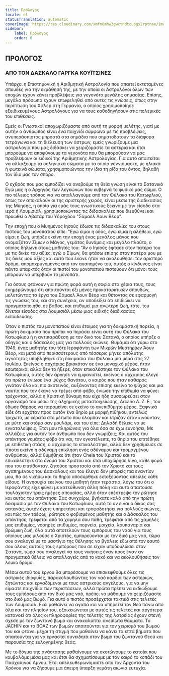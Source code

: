 ```yaml
---
title: Πρόλογος
locale: el
statusTranslation: automatic
coverImage: https://res.cloudinary.com/xmfm6mhw3gwctndtcubgx2rptnae/image/upload/v1741354450/small_cover_tratado_esoterico_de_astrologia_hermetica_6210a35442.webp
sidebar:
    label: Πρόλογος
    order: 0
---
```

## ΠΡΟΛΟΓΟΣ

### ΑΠΟ ΤΟΝ ΔΑΣΚΑΛΟ ΓΑΡΓΚΑ ΚΟΥΪΤΣΙΝΕΣ

Υπάρχει η Επιστημονική ή Αριθμητική Αστρολογία που απαιτεί εκτεταμένες σπουδές για την εκμάθησή της, με την οποία οι Αστρολόγοι όλων των εποχών έχουν κάνει προβλέψεις για γεγονότα μεγάλης σημασίας. Επίσης, μεγάλα πρόσωπα έχουν επωφεληθεί από αυτές τις γνώσεις, όπως στην περίπτωση του Χίτλερ στη Γερμανία, ο οποίος χρησιμοποίησε εξειδικευμένους Αστρολόγους για να τους καθοδηγήσουν στις πολεμικές του επιθέσεις.

Εμείς οι Γνωστικοί αποχωριζόμαστε από αυτή τη μορφή μελέτης, γιατί με αυτήν ο άνθρωπος είναι ένα παιχνίδι σύμφωνα με τις προβλέψεις, ανυπεράσπιστος μπροστά στα σημάδια που σηματοδοτούν τα διάφορα τετράγωνα και τη διέλευση των άστρων, εμείς γνωρίζουμε μια αστρολογία που μας διδάσκει να χειριζόμαστε τα αστέρια και έτσι μπορούμε να αποφύγουμε τα γεγονότα που θα μπορούσαν να μας προβλέψουν οι ειδικοί της Αριθμητικής Αστρολογίας. Για αυτό απαιτείται να αλλάξουμε τα σεληνιακά σώματα με τα οποία γεννιόμαστε, με ηλιακά ή φωτεινά σώματα, χρησιμοποιώντας την ίδια τη ρίζα του όντος, δηλαδή τον ίδιο μας τον σπόρο.

Ο εχθρός που μας εμποδίζει να ανεβούμε τη θεία γνώση είναι το Σατανικό Εγώ μας ή ο Αρχηγός των λεγεώνων που κυβερνά το φυσικό μας σώμα. Ο πιο τέλειος τρόπος για να απαλλαγούμε από τον Φύλακα του Κατωφλιού, όπως τον αποκαλούν οι της αριστερής χειρός, είναι μέσω της διαδικασίας της Μύησης, η οποία για εμάς τους γνωστικούς ξεκινά με την είσοδο στα ιερά ή Λουμισιάλ, χρησιμοποιώντας τις διδασκαλίες που διευθύνει και προωθεί ο Αβατάρ του Υδροχόου "Σάμαελ Άουν Βέορ".

Την εποχή που ο Μυημένος Ιησούς έδωσε τις διδασκαλίες του στους πιστούς του μονοπατιού είπε: "Εγώ είμαι η οδός, εγώ είμαι η αλήθεια, εγώ είμαι η ζωή, υπήρξε εκείνη την εποχή ένας μεγάλος μάγος που ονομαζόταν Σίμων ο Μάγος, γεμάτος δυνάμεις και μεγάλο πλούτο, ο οποίος δήλωνε στους μαθητές του: "Αν ο Ιησούς έφτασε στον πατέρα του με τις δικές του αξίες, εγώ ο Σίμων, θα φτάσω επίσης στον πατέρα μου με τις δικές μου αξίες και αυτό που έκανε ήταν να ακολουθήσει τον αριστερό δρόμο, απομακρυνόμενος από τον αγαπημένο του, αυτός ο κίνδυνος είναι πάντα υπαρκτός όταν οι πιστοί του μονοπατιού πιστεύουν ότι μόνοι τους μπορούν να υπερβούν το μονοπάτι.

Για όσους φτάνουν για πρώτη φορά αυτή η σοφία στα χέρια τους, τους ενημερώνουμε ότι απαιτούνται έξι μήνες προκαταρκτικών σπουδών, μελετώντας τα έργα του Σάμαελ Άουν Βέορ και θέτοντας σε εφαρμογή τις γνώσεις του, και στη συνέχεια, αν αποδείξει ότι επιδιώκει να πραγματοποιηθεί σε βάθος, και επιθυμεί μια ανώτερη ζωή, τότε, του δίνεται είσοδος στα Λουμισιάλ μέσω μιας ειδικής διαδικασίας εκπαίδευσης.

Όταν ο πιστός του μονοπατιού είναι έτοιμος για τη δοκιμαστική πορεία, η πρώτη δοκιμασία που πρέπει να περάσει είναι αυτή του Φύλακα του Κατωφλιού ή η αντιπαράθεση με τον δικό του Σατανά, ο οποίος υπήρξε ο οδηγός και ο δάσκαλός μας για πολλούς αιώνες. Θυμάμαι ότι γύρω στο 1949, ένας μαθητής του τότε Ιεροφάντη των Μικρών Μυστηρίων Άουν Βέορ, και μετά από περισσότερους από τέσσερις μήνες απόλυτης αγνότητας υποβλήθηκε στη δοκιμασία του Φύλακα μια μέρα στις 27 Ιουλίου. Εκείνος ο αρχάριος βρισκόταν σε ένα μοναχικό μέρος, ήταν εσωτερικά, αλλά δεν το ήξερε, όταν επικαλέστηκε τον Φύλακα του Κατωφλιού, αυτός δεν άργησε να εμφανιστεί, εκείνος ο αρχάριος έλεγε ότι πρώτα ένιωσε ένα ψύχος θανάτου, ο καιρός που ήταν καθαρός γινόταν όλο και πιο σκοτεινός, αυξάνοντας επίσης εκείνο το ψύχος και μια ναυτία που τον έκανε να τρέμει από φόβο, ένιωσε την επιθυμία να φύγει τρέχοντας, αλλά η Χριστική δύναμη που είχε ήδη συσσωρεύσει στον οργανισμό του μέσω της αλχημικής μεταστοιχείωσης, Arcano A. Z. F., του έδωσε θάρρος να παραμείνει σε εκείνο το ανεπιθύμητο μέρος. Ξαφνικά είδε ότι ερχόταν προς αυτόν ένα θηρίο με μορφή πιθήκου, εντελώς τριχωτό, με κέρατα στο μέτωπο που έλαμπαν και έτριζαν όταν κινούνταν, με μύτη και στόμα σαν μουλάρι, και του είπε: Δηλαδή θέλεις να με εγκαταλείψεις; Έτσι μου πληρώνεις για όλα όσα σε έχω ευνοήσει; Με αλλάζεις για αυτόν τον άνθρωπο που δεν γνωρίζεις; Και αυτός του απάντησε γεμάτος φόβο ότι ναι, τον εγκατέλειπε, το θηρίο του επιτέθηκε με επιθετική στάση, ο αρχάριος το επικαλέστηκε, αλλά δεν χρησίμευσε σε τίποτα εκείνη η αδύναμη επίκληση ενός αδύναμου και τρομαγμένου ανθρώπου, αλλά θυμήθηκε ότι ήταν Chela του Χριστού και το επικαλέστηκε στο όνομα του Χριστού και έτσι υποχώρησε λίγο, κάθε φορά που του επιτίθονταν, ζητούσε προστασία από τον Χριστό και τους αγαπημένους του Δασκάλους και του έλεγε: δεν μπορείς πια εναντίον μου, θα σε νικήσω και το θηρίο αποσύρθηκε εκτοξεύοντας απειλές κάθε είδους. Η ανησυχία εκείνου του μαθητή ήταν τεράστια, λόγω του ότι ο Ιεροφάντης είχε φύγει με κατεύθυνση άλλη πόλη και αυτό απαιτούσε τουλάχιστον τρεις ημέρες απουσίας, αλλά όταν επέστρεψε τον ρώτησε και αυτός του απάντησε: Σας συγχαίρω, βγήκατε καλά από την πρώτη δοκιμασία με τον Φύλακα του Κατωφλιού, αυτό το ον είναι ο δικός σας σατανάς, αυτόν έχετε υπηρετήσει και τροφοδοτήσει για πολλούς αιώνες, και πώς τον τρέφω;, ρώτησε ο φοβισμένος μαθητής και ο Δάσκαλος του απάντησε, τρέφεται από τα χαμηλά σου πάθη, τρέφεται από τις χαμηλές μας επιθυμίες, νοσηρές επιθυμίες, πορνεία, μοιχεία, λουπαναρία και βρώμικη ζωή, όλα αυτά αποτελούν τους εμπόρους του ναού για τους οποίους μας μιλούσε ο Χριστός, εμπορεύονται με τον δικό μας ναό, τώρα σου αναλογεί με το μαστίγιο της θέλησης να βγάλεις έξω από τον εαυτό σου όλους αυτούς τους εμπόρους που σε είχαν υποδουλώσει στον Σατανά, τώρα σου αναλογεί να τους νικήσεις έναν προς έναν αν πραγματικά θέλεις να απαλλαγείς από το κακό και να ακολουθήσεις τον λευκό δρόμο.

Μέσω αυτού του έργου θα μπορέσουμε να επισκεφθούμε όλες τις αστρικές ιδιοφυΐες, παρακολουθώντας τον ναό καρδιά των αστεριών, ζητώντας και εργαζόμενοι με τους αστρικούς αγγέλους, για να μην είμαστε παιχνίδια των περιστάσεων, αλλά πρώτα πρέπει να εκδιώξουμε τους εμπόρους από τον δικό μας ναό, πρέπει να μάθουμε να χειριζόμαστε στο δικό μας Βωμό. Για αυτό ο πιστός προσέρχεται τακτικά στις τελετές των Λουμισιάλ. Εκεί μαθαίνει να αγαπά και να υπηρετεί τον Θεό πάνω από όλα και τον πλησίον του, εξοικειώνεται με αυτές τις τελετές και αργότερα κατανοεί ότι όλες οι πληροφορίες της τελετής της λατρείας έχουν στενή σχέση με τον ζωντανό βωμό και ανακαλύπτει ανείπωτα θαύματα. Το JACHIN και το BOAZ των βωμών απαιτούνται για τον χειρισμό του βωμού του και φτάνει μέχρι τη στιγμή που μαθαίνει να κάνει τα επτά βήματα που απαιτούνται για να εργαστεί συνειδητά στον βωμό του ζωντανού Θεού και παρουσία της ευλογημένης θεάς.

Με το δόγμα της ανάστασης μαθαίνουμε να σκοτώνουμε το κατσίκι που κουβαλάμε μέσα μας και έτσι θα σχηματίσουμε με τον καιρό το κοπάδι του Πασχαλινού Αμνού. Έτσι απελευθερωνόμαστε από τον Άρχοντα του Χρόνου για να ζήσουμε μια άπειρη ύπαρξη γεμάτη αιώνια ευτυχία.

